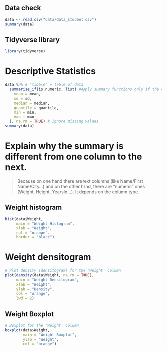 ## Data check
```r
data <- read.csv("data/data_student.csv")
summary(data)
```
## Tidyverse library
```r
library(tidyverse)
```

# Descriptive Statistics
```r
data %>% # "tibble" = table of data
  summarise_if(is.numeric, list( #Apply summary functions only if the column is numeric
    mean = mean,
    sd = sd,
    median = median,
    quantile = quantile,
    min = min,
    max = max
  ), na.rm = TRUE) # Ignore missing values
summary(data)
```
# Explain why the summary is different from one column to the next.
> Because on one hand there are text columns (like Name/First Name/City...) and on the other hand, there are "numeric" ones (Weight, Height, YearsIn...). It depends on the column type.

## Weight histogram
```r
hist(data$Weight, 
     main = "Weight Histogram", 
     xlab = "Weight",
     col = "orange", 
     border = "black")
```
# Weight densitogram
```r
# Plot density (densitogram) for the 'Weight' column
plot(density(data$Weight, na.rm = TRUE),
     main = "Weight Densitogram",
     xlab = "Weight",
     ylab = "Density",
     col = "orange",
     lwd = 2)
```
## Weight Boxplot
```r
# Boxplot for the 'Weight' column
boxplot(data$Weight,
        main = "Weight Boxplot",
        ylab = "Weight",
        col = "orange")
```

